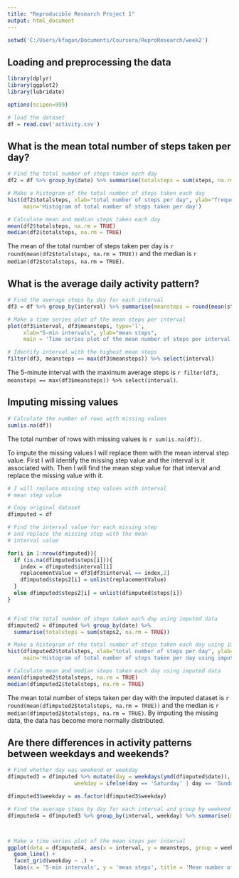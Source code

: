 ---
title: "Reproducible Research Project 1"
output: html_document
---

```{r echo = FALSE}

setwd('C:/Users/kfagan/Documents/Coursera/ReproResearch/week2')

```

## Loading and preprocessing the data

```{r results='hide', message=FALSE, warning=FALSE}

library(dplyr)
library(ggplot2)
library(lubridate)

options(scipen=999)

# load the dataset
df = read.csv('activity.csv')
```

## What is the mean total number of steps taken per day?
```{r}
# Find the total number of steps taken each day
df2 = df %>% group_by(date) %>% summarise(totalsteps = sum(steps, na.rm = TRUE))

# Make a histogram of the total number of steps taken each day
hist(df2$totalsteps, xlab="total number of steps per day", ylab="frequency",
     main='Histogram of total number of steps taken per day')

# Calculate mean and median steps taken each day
mean(df2$totalsteps, na.rm = TRUE)
median(df2$totalsteps, na.rm = TRUE)
```
The mean of the total number of steps taken per day is `r round(mean(df2$totalsteps, na.rm = TRUE))`
and the median is `r median(df2$totalsteps, na.rm = TRUE)`.


## What is the average daily activity pattern?
```{r}

# Find the average steps by day for each interval
df3 = df %>% group_by(interval) %>% summarise(meansteps = round(mean(steps, na.rm = TRUE)))

# Make a time series plot of the mean steps per interval
plot(df3$interval, df3$meansteps, type='l',
     xlab="5-min intervals", ylab="mean steps",
     main = 'Time series plot of the mean number of steps per interval')

# Identify interval with the highest mean steps
filter(df3, meansteps == max(df3$meansteps)) %>% select(interval)
```

The 5-minute interval with the maximum average steps is `r filter(df3, meansteps == max(df3$meansteps)) %>% select(interval)`.


## Imputing missing values

```{r}
# Calculate the number of rows with missing values
sum(is.na(df))

```
The total number of rows with missing values is `r sum(is.na(df))`. 

To impute the missing values I will replace them with the mean interval step value. First I will identify the missing step value and the interval is it associated with. Then I will find the mean step value for that interval and replace the missing value with it.

```{r}

# I will replace missing step values with interval 
# mean step value

# Copy original dataset
dfimputed = df

# Find the interval value for each missing step 
# and replace the missing step with the mean
# interval value

for(i in 1:nrow(dfimputed)){
  if (is.na(dfimputed$steps[i])){
    index = dfimputed$interval[i]
    replacementValue = df3[df3$interval == index,2]
    dfimputed$steps2[i] = unlist(replacementValue)
  }
  else dfimputed$steps2[i] = unlist(dfimputed$steps[i])
}


# Find the total number of steps taken each day using imputed data
dfimputed2 = dfimputed %>% group_by(date) %>% 
  summarise(totalsteps = sum(steps2, na.rm = TRUE))

# Make a histogram of the total number of steps taken each day using imputed data
hist(dfimputed2$totalsteps, xlab="total number of steps per day", ylab="frequency",
     main='Histogram of total number of steps taken per day using imputed data')

# Calculate mean and median steps taken each day using imputed data
mean(dfimputed2$totalsteps, na.rm = TRUE)
median(dfimputed2$totalsteps, na.rm = TRUE)

```

The mean total number of steps taken per day with the imputed dataset is `r round(mean(dfimputed2$totalsteps, na.rm = TRUE))`
and the median is `r median(dfimputed2$totalsteps, na.rm = TRUE)`. By imputing the missing data, the data has become more normally distributed.


## Are there differences in activity patterns between weekdays and weekends?

```{r}

# Find whether day was weekend or weekday
dfimputed3 = dfimputed %>% mutate(day = weekdays(ymd(dfimputed$date)),
                     weekday = ifelse(day == 'Saturday' | day == 'Sunday', 'weekend','weekday'))

dfimputed3$weekday = as.factor(dfimputed3$weekday)

# Find the average steps by day for each interval and group by weekend or weekday
dfimputed4 = dfimputed3 %>% group_by(interval, weekday) %>% summarise(meansteps = mean(steps2, na.rm = TRUE))



# Make a time series plot of the mean steps per interval
ggplot(data = dfimputed4, aes(x = interval, y = meansteps, group = weekday)) +
  geom_line() +
  facet_grid(weekday ~ .) +
  labs(x = '5-min intervals', y = 'mean steps', title = 'Mean number of steps taken per day')


```


